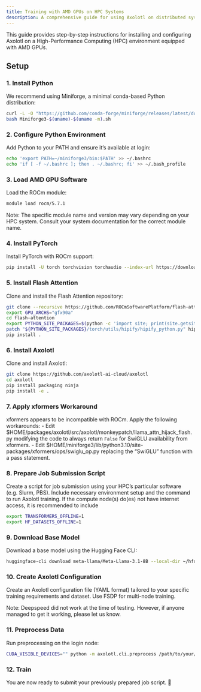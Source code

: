 ```yaml
---
title: Training with AMD GPUs on HPC Systems
description: A comprehensive guide for using Axolotl on distributed systems with AMD GPUs
---
```


This guide provides step-by-step instructions for installing and configuring Axolotl on a High-Performance Computing (HPC) environment equipped with AMD GPUs.

## Setup

### 1. Install Python

We recommend using Miniforge, a minimal conda-based Python distribution:

```bash
curl -L -O "https://github.com/conda-forge/miniforge/releases/latest/download/Miniforge3-$(uname)-$(uname -m).sh"
bash Miniforge3-$(uname)-$(uname -m).sh
```

### 2. Configure Python Environment
Add Python to your PATH and ensure it's available at login:

```bash
echo 'export PATH=~/miniforge3/bin:$PATH' >> ~/.bashrc
echo 'if [ -f ~/.bashrc ]; then . ~/.bashrc; fi' >> ~/.bash_profile
```

### 3. Load AMD GPU Software

Load the ROCm module:

```bash
module load rocm/5.7.1
```

Note: The specific module name and version may vary depending on your HPC system. Consult your system documentation for the correct module name.

### 4. Install PyTorch

Install PyTorch with ROCm support:

```bash
pip install -U torch torchvision torchaudio --index-url https://download.pytorch.org/whl/rocm5.7 --force-reinstall
```

### 5. Install Flash Attention

Clone and install the Flash Attention repository:

```bash
git clone --recursive https://github.com/ROCmSoftwarePlatform/flash-attention.git
export GPU_ARCHS="gfx90a"
cd flash-attention
export PYTHON_SITE_PACKAGES=$(python -c 'import site; print(site.getsitepackages()[0])')
patch "${PYTHON_SITE_PACKAGES}/torch/utils/hipify/hipify_python.py" hipify_patch.patch
pip install .
```

### 6. Install Axolotl

Clone and install Axolotl:

```bash
git clone https://github.com/axolotl-ai-cloud/axolotl
cd axolotl
pip install packaging ninja
pip install -e .
```

### 7. Apply xformers Workaround

xformers appears to be incompatible with ROCm. Apply the following workarounds:
 - Edit $HOME/packages/axolotl/src/axolotl/monkeypatch/llama_attn_hijack_flash.py modifying the code to always return `False` for SwiGLU availability from xformers.
 - Edit $HOME/miniforge3/lib/python3.10/site-packages/xformers/ops/swiglu_op.py replacing the "SwiGLU" function with a pass statement.

### 8. Prepare Job Submission Script

Create a script for job submission using your HPC's particular software (e.g. Slurm, PBS). Include necessary environment setup and the command to run Axolotl training. If the compute node(s) do(es) not have internet access, it is recommended to include

```bash
export TRANSFORMERS_OFFLINE=1
export HF_DATASETS_OFFLINE=1
```

### 9. Download Base Model

Download a base model using the Hugging Face CLI:

```bash
huggingface-cli download meta-llama/Meta-Llama-3.1-8B --local-dir ~/hfdata/llama3.1-8B
```

### 10. Create Axolotl Configuration

Create an Axolotl configuration file (YAML format) tailored to your specific training requirements and dataset. Use FSDP for multi-node training.

Note: Deepspeed did not work at the time of testing. However, if anyone managed to get it working, please let us know.

### 11. Preprocess Data

Run preprocessing on the login node:

```bash
CUDA_VISIBLE_DEVICES="" python -m axolotl.cli.preprocess /path/to/your/config.yaml
```

### 12. Train

You are now ready to submit your previously prepared job script. 🚂